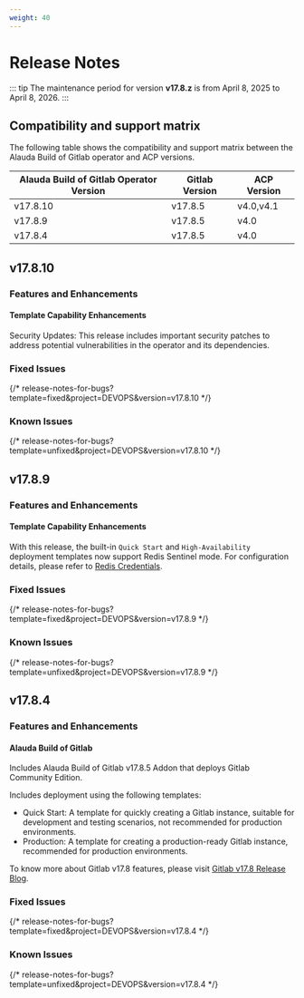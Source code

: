 ```yaml
---
weight: 40
---
```

# Release Notes

::: tip
The maintenance period for version **v17.8.z** is from April 8, 2025 to April 8, 2026.
:::

## Compatibility and support matrix

The following table shows the compatibility and support matrix between the Alauda Build of Gitlab operator and ACP versions.

| Alauda Build of Gitlab Operator Version | Gitlab Version |  ACP Version |
| --------------------------------- | --------------- | --------------- |
| v17.8.10                        | v17.8.5        | v4.0,v4.1 |
| v17.8.9                        | v17.8.5        | v4.0 |
| v17.8.4                    | v17.8.5         | v4.0 |

## v17.8.10

### Features and Enhancements

#### Template Capability Enhancements

Security Updates: This release includes important security patches to address potential vulnerabilities in the operator and its dependencies.

### Fixed Issues

{/* release-notes-for-bugs?template=fixed&project=DEVOPS&version=v17.8.10 */}

### Known Issues

{/* release-notes-for-bugs?template=unfixed&project=DEVOPS&version=v17.8.10 */}

## v17.8.9

### Features and Enhancements

#### Template Capability Enhancements

With this release, the built-in `Quick Start` and `High-Availability` deployment templates now support Redis Sentinel mode. For configuration details, please refer to [Redis Credentials](../install/02_gitlab_credential.mdx).

### Fixed Issues

{/* release-notes-for-bugs?template=fixed&project=DEVOPS&version=v17.8.9 */}

### Known Issues

{/* release-notes-for-bugs?template=unfixed&project=DEVOPS&version=v17.8.9 */}

## v17.8.4

### Features and Enhancements

#### Alauda Build of Gitlab

Includes Alauda Build of Gitlab v17.8.5 Addon that deploys Gitlab Community Edition.

Includes deployment using the following templates:

- Quick Start: A template for quickly creating a Gitlab instance, suitable for development and testing scenarios, not recommended for production environments.
- Production: A template for creating a production-ready Gitlab instance, recommended for production environments.


To know more about Gitlab v17.8 features, please visit [Gitlab v17.8 Release Blog](https://about.gitlab.com/releases/2025/01/16/gitlab-17-8-released/).


### Fixed Issues

{/* release-notes-for-bugs?template=fixed&project=DEVOPS&version=v17.8.4 */}

### Known Issues

{/* release-notes-for-bugs?template=unfixed&project=DEVOPS&version=v17.8.4 */}

